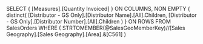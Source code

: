 ﻿SELECT
{
	[Measures].[Quantity Invoiced]
} ON COLUMNS,
NON EMPTY
{
	distinct(
		[Distributor - GS Only].[Distributor Name].[All].Children,
		[Distributor - GS Only].[Distributor Number].[All].Children
	)
}
ON ROWS
FROM SalesOrders
WHERE (
	STRTOMEMBER(@SalesGeoMemberKey)//[Sales Geography].[Sales Geography].[Area].&[C561]
)